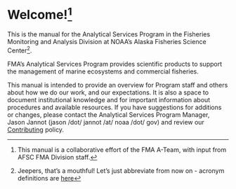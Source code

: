 # Welcome!^[This manual is a collaborative effort of the FMA A-Team, with input from AFSC FMA Division staff.]

This is the manual for the Analytical Services Program in the Fisheries Monitoring and Analysis Division at NOAA's Alaska Fisheries Science Center^[Jeepers, that's a mouthful!  Let's just abbreviate from now on - acronym definitions  are [here](acronyms.qmd#sec-acronyms)].

FMA's Analytical Services Program provides scientific products to support the management of marine ecosystems and commercial fisheries.

This manual is intended to provide an overview for Program staff and others about how we do our work, and our expectations. It is also a space to document institutional knowledge and for important information about procedures and available resources. If you have suggestions for additions or changes, please contact the Analytical Services Program Manager, Jason Jannot (jason /dot/ jannot /at/ noaa /dot/ gov) and review our [Contributing](contributing.qmd) policy.

